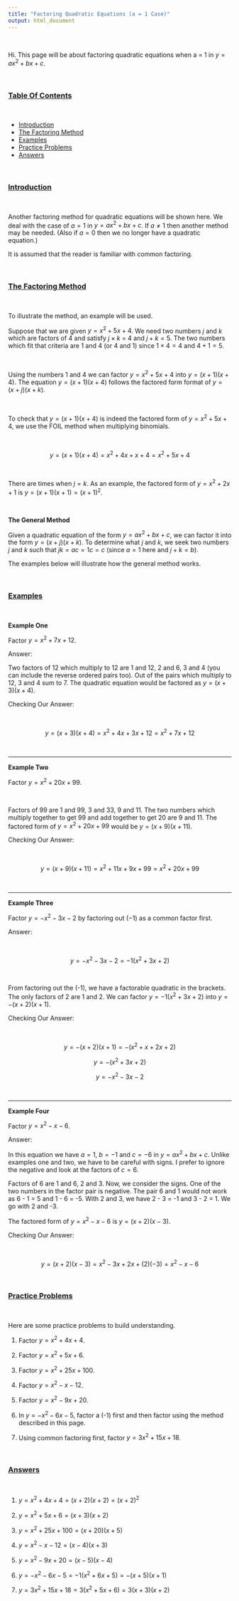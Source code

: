 ```yaml
---
title: "Factoring Quadratic Equations (a = 1 Case)"
output: html_document
---
```


&nbsp;

Hi. This page will be about factoring quadratic equations when a = 1 in $y = ax^2 + bx + c$.

&nbsp;

### <u>Table Of Contents</u>


&nbsp;

* <a href="#intro">Introduction</a>
* <a href="#factoring">The Factoring Method</a>
* <a href="#examples">Examples</a>
* <a href="#practice">Practice Problems</a>
* <a href="#answers">Answers</a>

&nbsp;

<a name="intro"></a>

### <u>Introduction</u>

&nbsp;

Another factoring method for quadratic equations will be shown here. We deal with the case of $a = 1$ in $y = ax^2 + bx + c$. If $a \neq 1$ then another method may be needed. (Also if $a = 0$ then we no longer have a quadratic equation.)

It is assumed that the reader is familiar with common factoring.

&nbsp;

<a name="factoring"></a>

### <u>The Factoring Method</u>

&nbsp;

To illustrate the method, an example will be used.

Suppose that we are given $y = x^2 + 5x + 4$. We need two numbers $j$ and $k$ which are factors of 4 and satisfy $j \times k$ = 4 and $j + k = 5$. The two numbers which fit that criteria are 1 and 4 (or 4 and 1) since $1 \times 4 = 4$ and $4 + 1 = 5$.

&nbsp;

Using the numbers 1 and 4 we can factor $y = x^2 + 5x + 4$ into $y = (x + 1)(x + 4)$. The equation $y = (x + 1)(x + 4)$ follows the factored form format of $y = (x + j)(x + k)$.

&nbsp;

To check that $y = (x + 1)(x + 4)$ is indeed the factored form of $y = x^2 + 5x + 4$, we use the FOIL method when multiplying binomials.

&nbsp;

$$y = (x + 1)(x + 4) = x^2 + 4x + x + 4 = x^2 + 5x + 4$$

&nbsp;

There are times when $j = k$. As an example, the factored form of $y = x^2 +2x + 1$ is $y = (x + 1)(x + 1) = (x + 1)^2$.

&nbsp;

**The General Method**

Given a quadratic equation of the form $y = ax^2 + bx + c$, we can factor it into the form $y = (x + j)(x + k)$. To determine what $j$ and $k$, we seek two numbers $j$ and $k$ such that $jk = ac = 1c = c$ (since $a =1$ here and $j + k = b$).

The examples below will illustrate how the general method works.

&nbsp;

<a name="examples"></a>

### <u>Examples</u>


&nbsp;

**Example One**

Factor $y = x^2 + 7x + 12$.

Answer:

Two factors of 12 which multiply to 12 are 1 and 12, 2 and 6, 3 and 4 (you can include the reverse ordered pairs too). Out of the pairs which multiply to 12, 3 and 4 sum to 7. The quadratic equation would be factored as $y = (x + 3)(x + 4)$.

Checking Our Answer:

&nbsp;

$$y = (x + 3)(x + 4) = x^2 + 4x + 3x + 12 = x^2 + 7x + 12$$

&nbsp;

---

**Example Two**

Factor $y = x^2 + 20x + 99$.

&nbsp;

Factors of 99 are 1 and 99, 3 and 33, 9 and 11. The two numbers which multiply together to get 99 and add together to get 20 are 9 and 11. The factored form of $y = x^2 + 20x + 99$ would be $y = (x + 9)(x + 11)$.

Checking Our Answer:

&nbsp;

$$y = (x + 9)(x + 11) = x^2 + 11x + 9x + 99 = x^2 + 20x + 99$$

&nbsp;

---

**Example Three**

Factor $y = -x^2 - 3x - 2$ by factoring out $(-1)$ as a common factor first.

Answer:

&nbsp;

$$y = -x^2 - 3x - 2 = -1(x^2 + 3x + 2)$$

&nbsp;

From factoring out the (-1), we have a factorable quadratic in the brackets. The only factors of 2 are 1 and 2. We can factor $y = -1(x^2 + 3x + 2)$ into $y = -(x + 2)(x + 1)$.

Checking Our Answer:

&nbsp;

$$y = -(x + 2)(x + 1) = -(x^2 + x + 2x + 2) $$

$$y = -(x^2 + 3x + 2) $$

$$ y =  -x^2 -3x -2 $$

&nbsp;

---

**Example Four**



Factor $y = x^2 - x - 6$.

Answer:

In this equation we have $a = 1$, $b = -1$ and $c = -6$ in $y = ax^2 + bx + c$. Unlike examples one and two, we have to be careful with signs. I prefer to ignore the negative and look at the factors of $c = 6$.

Factors of 6 are 1 and 6, 2 and 3. Now, we consider the signs. One of the two numbers in the factor pair is negative. The pair 6 and 1 would not work as 6 - 1 = 5 and 1 - 6 = -5. With 2 and 3, we have 2 - 3 = -1 and 3 - 2 = 1. We go with 2 and -3.

The factored form of $y = x^2 - x - 6$ is $y = (x + 2)(x - 3)$.

Checking Our Answer:

&nbsp;

$$y = (x + 2)(x - 3) = x^2 - 3x + 2x + (2)(-3) = x^2 - x - 6$$

<a name="practice"></a>

&nbsp;

### <u>Practice Problems</u>

&nbsp;

Here are some practice problems to build understanding.

1) Factor $y = x^2 + 4x + 4$.

2) Factor $y = x^2 + 5x + 6$.

3) Factor $y = x^2 + 25x + 100$.

4) Factor $y = x^2 - x - 12$.

5) Factor $y = x^2 - 9x + 20$.

6) In $y = -x^2 - 6x - 5$, factor a (-1) first and then factor using the method described in this page.

7) Using common factoring first, factor $y = 3x^2 + 15x + 18$.

&nbsp;

<a name="answers"></a>

### <u>Answers</u>

&nbsp;

1) $y = x^2 + 4x + 4 = (x + 2)(x + 2) = (x + 2)^2$

2) $y = x^2 + 5x + 6 = (x + 3)(x + 2)$

3) $y = x^2 + 25x + 100 = (x + 20)(x + 5)$

4) $y = x^2 - x - 12 = (x - 4)(x + 3)$

5) $y = x^2 - 9x + 20 = (x - 5)(x - 4)$

6) $y = -x^2 - 6x - 5 = -1(x^2 + 6x + 5) = -(x + 5)(x + 1)$

7) $y = 3x^2 + 15x + 18 = 3(x^2 + 5x + 6) = 3(x + 3)(x + 2)$
